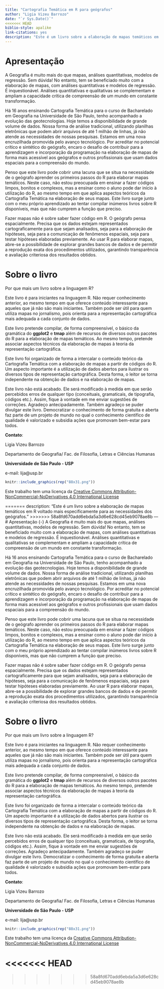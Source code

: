 ```yaml
--- 
title: "Cartografia Temática em R para geógrafos"
author: "Ligia Vizeu Barrozo"
date: "`r Sys.Date()`"
<<<<<<< HEAD
biblio-style: apalike
link-citations: yes
description: "Este é um livro sobre a elaboração de mapas temáticos em R voltado mais especificamente para as necessidades dos geógrafos."
---
```

# Apresentação {-}

A Geografia é muito mais do que mapas, análises quantitativas, modelos de regressão. Sem dúvida! No entanto, tem se beneficiado muito com a elaboração de mapas, com análises quantitativas e modelos de regressão. É inquestionável. Análises quantitativas e qualitativas se complementam e ampliam a capacidade crítica de compreensão de um mundo em constante transformação.

Há 16 anos ensinando Cartografia Temática para o curso de Bacharelado em Geografia na Universidade de São Paulo, tenho acompanhado a evolução das geotecnologias. Hoje temos a disponibilidade de grande volume de dados. Nossa forma de análise tradicional, utilizando planilhas eletrônicas que podem abrir arquivos de até 1 milhão de linhas, já não atende as necessidades de nossas pesquisas. Estamos em uma nova encruzilhada promovida pelo avanço tecnológico. Por acreditar no potencial crítico e sintético do geógrafo, encaro o desafio de contribuir para a aprendizagem e incorporação da programação na elaboração de mapas de forma mais acessível aos geógrafos e outros profissionais que usam dados espaciais para a compreensão do mundo.

Penso que este livro pode cobrir uma lacuna que se situa na necessidade de o geógrafo aprender os primeiros passos do R para elaborar mapas temáticos. Neste caso, não estou preocupada em ensinar a fazer códigos limpos, bonitos e complexos, mas a ensinar como o aluno pode dar início à utilização do R, ao mesmo tempo em que aplica aspectos teóricos da Cartografia Temática na elaboração de seus mapas. Este livro surge junto com o meu próprio aprendizado ao tentar compilar inúmeros livros sobre R disponíveis, mas que não cumprem a função que preciso. 

Fazer mapas não é sobre saber fazer código em R. O geógrafo pensa espacialmente. Precisa que os dados estejam representados cartograficamente para que sejam analisados, seja para a elaboração de hipóteses, seja para a comunicação de fenômenos espaciais, seja para testar hipóteses elaboradas previamente. Ao usar R para elaborar mapas, abre-se a possibilidade de explorar grandes bancos de dados e de permitir a reprodução exata dos procedimentos utilizados, garantindo transparência e avaliação criteriosa dos resultados obtidos.  

# Sobre o livro {-}

Por que mais um livro sobre a linguagem R?

Este livro é para iniciantes na linguagem R. Não requer conhecimento anterior, ao mesmo tempo em que oferece conteúdo interessante para aqueles que já não são mais iniciantes. Também pode ser útil para quem utiliza mapas no jornalismo, pois orienta para a representação cartográfica mais adequada a cada conjunto de dados.

Este livro pretende compilar, de forma compreensível, o básico da gramática do **ggplot2** e **tmap** além de recursos de diversos outros pacotes do R para a elaboração de mapas temáticos. Ao mesmo tempo, pretende associar aspectos técnicos da elaboração de mapas à teoria da representação cartográfica. 

Este livro foi organizado de forma a intercalar o conteúdo teórico da Cartografia Temática com a elaboração de mapas a partir de códigos do R. Um aspecto importante é a utilização de dados abertos para ilustrar os diversos tipos de representação cartográfica. Desta forma, o leitor se torna independente na obtenção de dados e na elaboração de mapas.

Este livro não está acabado. Ele será modificado à medida em que serão percebidos erros de qualquer tipo (conceituais, gramaticais, de tipografia, códigos etc.). Assim, fique à vontade em me enviar sugestões de correções. Agradeço antecipadamente. Também agradeço se puder divulgar este livro. Democratizar o conhecimento de forma gratuita e aberta faz parte de um projeto de mundo no qual o conhecimento científico de qualidade é valorizado e subsidia ações que promovam bem-estar para todos. 

**Contato**:

Ligia Vizeu Barrozo

Departamento de Geografia/
Fac. de Filosofia, Letras e Ciências Humanas

**Universidade de São Paulo - USP**

e-mail: lija@usp.br

```r
knitr::include_graphics(rep("88x31.png"))
```

Este trabalho tem uma licença da [Creative Commons Attribution-NonCommercial-NoDerivatives 4.0 International License](http://creativecommons.org/licenses/by-nc-nd/4.0/)


=======
description: "Este é um livro sobre a elaboração de mapas temáticos em R voltado mais especificamente para as necessidades dos geógrafos."
>>>>>>> 58a8fd670add6ebda5a3d6e628cd45eb9078ae8b
---
# Apresentação {-}
A Geografia é muito mais do que mapas, análises quantitativas, modelos de regressão. Sem dúvida! No entanto, tem se beneficiado muito com a elaboração de mapas, com análises quantitativas e modelos de regressão. É inquestionável. Análises quantitativas e qualitativas se complementam e ampliam a capacidade crítica de compreensão de um mundo em constante transformação.

Há 16 anos ensinando Cartografia Temática para o curso de Bacharelado em Geografia na Universidade de São Paulo, tenho acompanhado a evolução das geotecnologias. Hoje temos a disponibilidade de grande volume de dados. Nossa forma de análise tradicional, utilizando planilhas eletrônicas que podem abrir arquivos de até 1 milhão de linhas, já não atende as necessidades de nossas pesquisas. Estamos em uma nova encruzilhada promovida pelo avanço tecnológico. Por acreditar no potencial crítico e sintético do geógrafo, encaro o desafio de contribuir para a aprendizagem e incorporação da programação na elaboração de mapas de forma mais acessível aos geógrafos e outros profissionais que usam dados espaciais para a compreensão do mundo.

Penso que este livro pode cobrir uma lacuna que se situa na necessidade de o geógrafo aprender os primeiros passos do R para elaborar mapas temáticos. Neste caso, não estou preocupada em ensinar a fazer códigos limpos, bonitos e complexos, mas a ensinar como o aluno pode dar início à utilização do R, ao mesmo tempo em que aplica aspectos teóricos da Cartografia Temática na elaboração de seus mapas. Este livro surge junto com o meu próprio aprendizado ao tentar compilar inúmeros livros sobre R disponíveis, mas que não cumprem a função que preciso. 

Fazer mapas não é sobre saber fazer código em R. O geógrafo pensa espacialmente. Precisa que os dados estejam representados cartograficamente para que sejam analisados, seja para a elaboração de hipóteses, seja para a comunicação de fenômenos espaciais, seja para testar hipóteses elaboradas previamente. Ao usar R para elaborar mapas, abre-se a possibilidade de explorar grandes bancos de dados e de permitir a reprodução exata dos procedimentos utilizados, garantindo transparência e avaliação criteriosa dos resultados obtidos.  

# Sobre o livro {-}

Por que mais um livro sobre a linguagem R?

Este livro é para iniciantes na linguagem R. Não requer conhecimento anterior, ao mesmo tempo em que oferece conteúdo interessante para aqueles que já não são mais iniciantes. Também pode ser útil para quem utiliza mapas no jornalismo, pois orienta para a representação cartográfica mais adequada a cada conjunto de dados.

Este livro pretende compilar, de forma compreensível, o básico da gramática do **ggplot2** e **tmap** além de recursos de diversos outros pacotes do R para a elaboração de mapas temáticos. Ao mesmo tempo, pretende associar aspectos técnicos da elaboração de mapas à teoria da representação cartográfica. 

Este livro foi organizado de forma a intercalar o conteúdo teórico da Cartografia Temática com a elaboração de mapas a partir de códigos do R. Um aspecto importante é a utilização de dados abertos para ilustrar os diversos tipos de representação cartográfica. Desta forma, o leitor se torna independente na obtenção de dados e na elaboração de mapas.

Este livro não está acabado. Ele será modificado à medida em que serão percebidos erros de qualquer tipo (conceituais, gramaticais, de tipografia, códigos etc.). Assim, fique à vontade em me enviar sugestões de correções. Agradeço antecipadamente. Também agradeço se puder divulgar este livro. Democratizar o conhecimento de forma gratuita e aberta faz parte de um projeto de mundo no qual o conhecimento científico de qualidade é valorizado e subsidia ações que promovam bem-estar para todos. 

**Contato**:

Ligia Vizeu Barrozo

Departamento de Geografia/
Fac. de Filosofia, Letras e Ciências Humanas

**Universidade de São Paulo - USP**

e-mail: lija@usp.br

```r
knitr::include_graphics(rep("88x31.png"))
```

Este trabalho tem uma licença da [Creative Commons Attribution-NonCommercial-NoDerivatives 4.0 International License](http://creativecommons.org/licenses/by-nc-nd/4.0/)


<<<<<<< HEAD
=======

>>>>>>> 58a8fd670add6ebda5a3d6e628cd45eb9078ae8b
